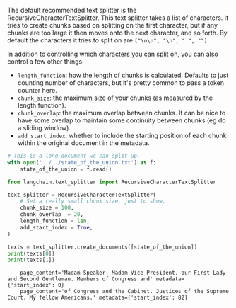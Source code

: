 The default recommended text splitter is the RecursiveCharacterTextSplitter. This text splitter takes a list of characters. It tries to create chunks based on splitting on the first character, but if any chunks are too large it then moves onto the next character, and so forth. By default the characters it tries to split on are `["\n\n", "\n", " ", ""]`

In addition to controlling which characters you can split on, you can also control a few other things:

- `length_function`: how the length of chunks is calculated. Defaults to just counting number of characters, but it's pretty common to pass a token counter here.
- `chunk_size`: the maximum size of your chunks (as measured by the length function).
- `chunk_overlap`: the maximum overlap between chunks. It can be nice to have some overlap to maintain some continuity between chunks (eg do a sliding window).
- `add_start_index`: whether to include the starting position of each chunk within the original document in the metadata.


```python
# This is a long document we can split up.
with open('../../state_of_the_union.txt') as f:
    state_of_the_union = f.read()
```


```python
from langchain.text_splitter import RecursiveCharacterTextSplitter
```


```python
text_splitter = RecursiveCharacterTextSplitter(
    # Set a really small chunk size, just to show.
    chunk_size = 100,
    chunk_overlap  = 20,
    length_function = len,
    add_start_index = True,
)
```


```python
texts = text_splitter.create_documents([state_of_the_union])
print(texts[0])
print(texts[1])
```

<CodeOutputBlock lang="python">

```
    page_content='Madam Speaker, Madam Vice President, our First Lady and Second Gentleman. Members of Congress and' metadata={'start_index': 0}
    page_content='of Congress and the Cabinet. Justices of the Supreme Court. My fellow Americans.' metadata={'start_index': 82}
```

</CodeOutputBlock>
